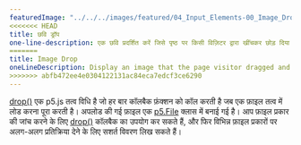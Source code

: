 ---
featuredImage: "../../../images/featured/04_Input_Elements-00_Image_Drop-thumbnail.png"
<<<<<<< HEAD
title: छवि ड्रॉप
one-line-description: एक छवि प्रदर्शित करें जिसे पृष्ठ पर किसी विज़िटर द्वारा खींचकर छोड़ दिया गया हो
=======
title: Image Drop
oneLineDescription: Display an image that the page visitor dragged and dropped.
>>>>>>> abfb472ee4e0304122131ac84eca7edcf3ce6290
---

<a href='https://p5js.org/reference/#/p5.Element/drop' target='_blank'>drop()</a> एक p5.js तत्व विधि है जो हर बार कॉलबैक फ़ंक्शन को कॉल करती है जब एक फ़ाइल तत्व में लोड करना पूरा करती है। 
अपलोड की गई फ़ाइल एक <a href='https://p5js.org/reference/#/p5.File' target='_blank'>p5.File</a> क्लास में बनाई गई है।
आप फ़ाइल प्रकार की जांच करने के लिए <a href='https://p5js.org/reference/#/p5.Element/drop' target='_blank'>drop()</a> कॉलबैक का उपयोग कर सकते हैं, और फिर विभिन्न फ़ाइल प्रकारों पर अलग-अलग प्रतिक्रिया देने के लिए सशर्त विवरण लिख सकते हैं।